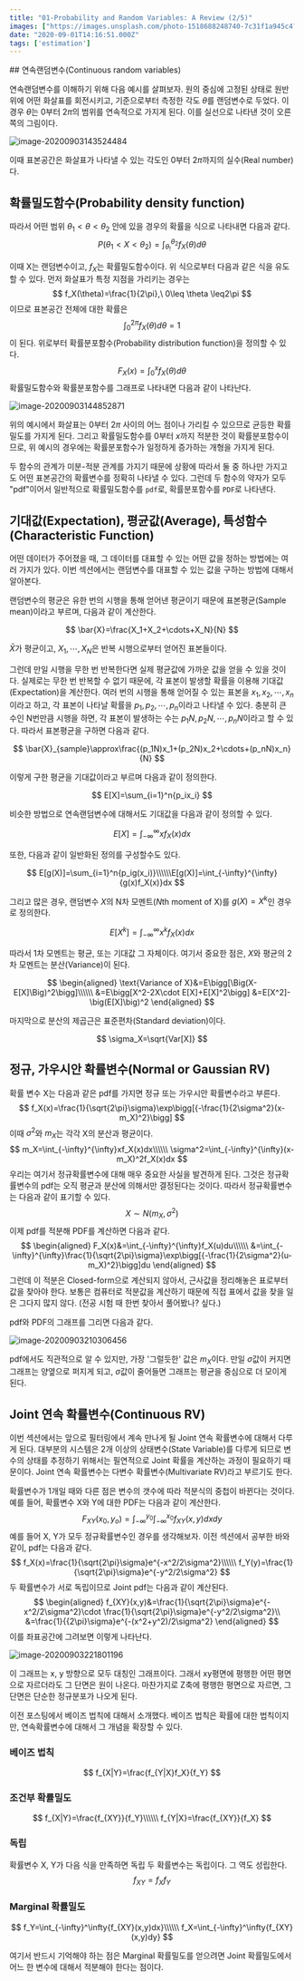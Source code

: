 ```yaml
---
title: "01-Probability and Random Variables: A Review (2/5)"
images: ["https://images.unsplash.com/photo-1518688248740-7c31f1a945c4?ixlib=rb-1.2.1&q=80&fm=jpg&crop=entropy&cs=tinysrgb&w=2000&fit=max&ixid=eyJhcHBfaWQiOjExNzczfQ"]
date: "2020-09-01T14:16:51.000Z"
tags: ['estimation']
---
```


<TOCInline toc={props.toc} asDisclosure />
## 연속랜덤변수(Continuous random variables)

연속랜덤변수를 이해하기 위해 다음 예시를 살펴보자. 원의 중심에 고정된 상태로 원반 위에 어떤 화살표를 회전시키고, 기준으로부터 측정한 각도 $\theta$를 랜덤변수로 두었다. 이 경우 $\theta$는 0부터 $2\pi$의 범위를 연속적으로 가지게 된다. 이를 실선으로 나타낸 것이 오른쪽의 그림이다.

![image-20200903143524484](/images/2020/09/image-20200903143524484.png)

이때 표본공간은 화살표가 나타낼 수 있는 각도인 0부터 $2\pi$까지의 실수(Real number)다. 



## 확률밀도함수(Probability density function)

따라서  어떤 범위 $\theta_1<\theta<\theta_2$ 안에 있을 경우의 확률을 식으로 나타내면 다음과 같다.
$$
P(\theta_1<X<\theta_2)=\int_{\theta_!}^{\theta_2}{f_X(\theta)}d\theta
$$

이때 X는 랜덤변수이고, $f_X$는 확률밀도함수이다. 위 식으로부터 다음과 같은 식을 유도할 수 있다. 먼저 화살표가 특정 지점을 가리키는 경우는
$$
f_X(\theta)=\frac{1}{2\pi},\ 0\leq \theta \leq2\pi
$$
이므로 표본공간 전체에 대한 확률은
$$
\int_0^{2\pi}{f_X(\theta)d\theta}=1
$$
이 된다. 위로부터 확률분포함수(Probability distribution function)을 정의할 수 있다.
$$
F_X(x)=\int_0^{x}{f_X(\theta)d\theta}
$$
확률밀도함수와 확률분포함수를 그래프로 나타내면 다음과 같이 나타난다.

![image-20200903144852871](/images/2020/09/image-20200903144852871.png)

위의 예시에서 화살표는 0부터 $2\pi$ 사이의 어느 점이나 가리킬 수 있으므로 균등한 확률밀도를 가지게 된다. 그리고 확률밀도함수를 0부터 $x$까지 적분한 것이 확률분포함수이므로, 위 예시의 경우에는 확률분포함수가 일정하게 증가하는 개형을 가지게 된다.

두 함수의 관계가 미분-적분 관계를 가지기 때문에 상황에 따라서 둘 중 하나만 가지고도 어떤 표본공간의 확률변수를 정확히 나타낼 수 있다. 그런데 두 함수의 약자가 모두 "pdf"이어서 일반적으로 확률밀도함수를 `pdf`로, 확률분포함수를 `PDF`로 나타낸다.



## 기대값(Expectation), 평균값(Average), 특성함수(Characteristic Function)

어떤 데이터가 주어졌을 때, 그 데이터를 대표할 수 있는 어떤 값을 정하는 방법에는 여러 가지가 있다. 이번 섹션에서는 랜덤변수를 대표할 수 있는 값을 구하는 방법에 대해서 알아본다.

랜덤변수의 평균은 유한 번의 시행을 통해 얻어낸 평균이기 때문에 표본평균(Sample mean)이라고 부르며, 다음과 같이 계산한다.

$$
\bar{X}=\frac{X_1+X_2+\cdots+X_N}{N}
$$

$\bar{X}$가 평균이고, $X_1, \cdots, X_N$은 반복 시행으로부터 얻어진 표본들이다. 

그런데 만일 시행을 무한 번 반복한다면 실제 평균값에 가까운 값을 얻을 수 있을 것이다. 실제로는 무한 번 반복할 수 없기 때문에, 각 표본이 발생할 확률을 이용해 기대값(Expectation)을 계산한다. 여러 번의 시행을 통해 얻어질 수 있는 표본을 $x_1, x_2, \cdots, x_n$이라고 하고, 각 표본이 나타날 확률을 $p_1, p_2, \cdots, p_n$이라고 나타낼 수 있다. 충분히 큰 수인 N번만큼 시행을 하면, 각 표본이 발생하는 수는 $p_1N, p_2N, \cdots, p_nN$이라고 할 수 있다. 따라서 표본평균을 구하면 다음과 같다.

$$
\bar{X}_{sample}\approx\frac{(p_1N)x_1+(p_2N)x_2+\cdots+(p_nN)x_n}{N}
$$

이렇게 구한 평균을 기대값이라고 부르며 다음과 같이 정의한다.

$$
E[X]=\sum_{i=1}^n{p_ix_i}
$$

비슷한 방법으로 연속랜덤변수에 대해서도 기대값을 다음과 같이 정의할 수 있다.

$$
E[X]=\int_{-\infty}^{\infty}{xf_X(x)}dx
$$

또한, 다음과 같이 일반화된 정의를 구성할수도 있다.

$$
E[g(X)]=\sum_{i=1}^n{p_ig(x_i)}\\\\\\E[g(X)]=\int_{-\infty}^{\infty}{g(x)f_X(x)}dx
$$

그리고 많은 경우, 랜덤변수 $X$의 N차 모멘트($N$th moment of X)를 $g(X)=X^k$인 경우로 정의한다.

$$
E[X^k]=\int_{-\infty}^{\infty}{x^kf_X(x)}dx
$$

따라서 1차 모멘트는 평균, 또는 기대값 그 자체이다. 여기서 중요한 점은, $X$와 평균의 2차 모멘트는 분산(Variance)이 된다.

$$
\begin{aligned}
\text{Variance of X}&=E\bigg[\Big(X-E[X]\Big)^2\bigg]\\\\\\
&=E\bigg[X^2-2X\cdot E[X]+E[X]^2\bigg]
&=E[X^2]-\big(E[X]\big)^2
\end{aligned}
$$

마지막으로 분산의 제곱근은 표준편차(Standard deviation)이다.

$$
\sigma_X=\sqrt{Var[X]}
$$

## 정규, 가우시안 확률변수(Normal or Gaussian RV)

확률 변수 X는 다음과 같은 pdf를 가지면 정규 또는 가우시안 확률변수라고 부른다.
$$
f_X(x)=\frac{1}{\sqrt{2\pi}\sigma}\exp\bigg[{-\frac{1}{2\sigma^2}(x-m_X)^2}\bigg]
$$
이때 $\sigma^2$와 $m_X$는 각각 X의 분산과 평균이다.
$$
m_X=\int_{-\infty}^{\infty}xf_X(x)dx\\\\\\
\sigma^2=\int_{-\infty}^{\infty}(x-m_X)^2f_X(x)dx
$$
우리는 여기서 정규확률변수에 대해 매우 중요한 사실을 발견하게 된다. 그것은 정규확률변수의 pdf는 오직 평균과 분산에 의해서만 결정된다는 것이다. 따라서 정규확률변수는 다음과 같이 표기할 수 있다.
$$
X\sim N(m_X,\sigma^2)
$$
이제 pdf를 적분해 PDF를 계산하면 다음과 같다.
$$
\begin{aligned}
F_X(x)&=\int_{-\infty}^{\infty}f_X(u)du\\\\\\
&=\int_{-\infty}^{\infty}\frac{1}{\sqrt{2\pi}\sigma}\exp\bigg[{-\frac{1}{2\sigma^2}(u-m_X)^2}\bigg]du
\end{aligned}
$$
그런데 이 적분은 Closed-form으로 계산되지 않아서, 근사값을 정리해놓은 표로부터 값을 찾아야 한다. 보통은 컴퓨터로 적분값을 계산하기 때문에 직접 표에서 값을 찾을 일은 그다지 많지 않다. (전공 시험 때 한번 찾아서 풀어봤나? 싶다.)

pdf와 PDF의 그래프를 그리면 다음과 같다.

![image-20200903210306456](/images/2020/09/image-20200903210306456.jpg)

pdf에서도 직관적으로 알 수 있지만, 가장 '그럴듯한' 값은 $m_X$이다. 만일 $\sigma$값이 커지면 그래프는 양옆으로 퍼지게 되고, $\sigma$값이 줄어들면 그래프는 평균을 중심으로 더 모이게 된다. 



## Joint 연속 확률변수(Continuous RV)

이번 섹션에서는 앞으로 필터링에서 계속 만나게 될 Joint 연속 확률변수에 대해서 다루게 된다. 대부분의 시스템은 2개 이상의 상태변수(State Variable)를 다루게 되므로 변수의 상태를 추정하기 위해서는 필연적으로 Joint 확률을 계산하는 과정이 필요하기 때문이다. Joint 연속 확률변수는 다변수 확률변수(Multivariate RV)라고 부르기도 한다.

확률변수가 1개일 때와 다른 점은 변수의 갯수에 따라 적분식의 중첩이 바뀐다는 것이다. 예를 들어, 확률변수 X와 Y에 대한 PDF는 다음과 같이 계산한다.
$$
F_{XY}(x_0,y_o)=\int_{-\infty}^{y_0}\int_{-\infty}^{x_0}f_{XY}(x,y)dxdy
$$
예를 들어 X, Y가 모두 정규확률변수인 경우를 생각해보자. 이전 섹션에서 공부한 바와 같이, pdf는 다음과 같다.
$$
f_X(x)=\frac{1}{\sqrt{2\pi}\sigma}e^{-x^2/2\sigma^2}\\\\\\
f_Y(y)=\frac{1}{\sqrt{2\pi}\sigma}e^{-y^2/2\sigma^2}
$$
두 확률변수가 서로 독립이므로 Joint pdf는 다음과 같이 계산된다.
$$
\begin{aligned}
f_{XY}(x,y)&=\frac{1}{\sqrt{2\pi}\sigma}e^{-x^2/2\sigma^2}\cdot
\frac{1}{\sqrt{2\pi}\sigma}e^{-y^2/2\sigma^2}\\
&=\frac{1}{{2\pi}\sigma}e^{-(x^2+y^2)/2\sigma^2}
\end{aligned}
$$
이를 좌표공간에 그려보면 이렇게 나타난다.

![image-20200903221801196](/images/2020/09/image-20200903221801196.jpg)

이 그래프는 x, y 방향으로 모두 대칭인 그래프이다. 그래서 xy평면에 평행한 어떤 평면으로 자르더라도 그 단면은 원이 나온다. 마찬가지로 Z축에 평행한 평면으로 자르면, 그 단면은 단순한 정규분포가 나오게 된다.



이전 포스팅에서 베이즈 법칙에 대해서 소개했다. 베이즈 법칙은 확률에 대한 법칙이지만, 연속확률변수에 대해서 그 개념을 확장할 수 있다.

### 베이즈 법칙

$$
f_{X|Y}=\frac{f_{Y|X}f_X}{f_Y}
$$

### 조건부 확률밀도

$$
f_{X|Y}=\frac{f_{XY}}{f_Y}\\\\\\
f_{Y|X}=\frac{f_{XY}}{f_X}
$$

### 독립

확률변수 X, Y가 다음 식을 만족하면 독립 두 확률변수는 독립이다. 그 역도 성립한다.
$$
f_{XY}=f_Xf_Y
$$

### Marginal 확률밀도

$$
f_Y=\int_{-\infty}^\infty{f_{XY}(x,y)dx}\\\\\\
f_X=\int_{-\infty}^\infty{f_{XY}(x,y)dy}
$$

여기서 반드시 기억해야 하는 점은 Marginal 확률밀도를 얻으려면 Joint 확률밀도에서 어느 한 변수에 대해서 적분해야 한다는 점이다.
